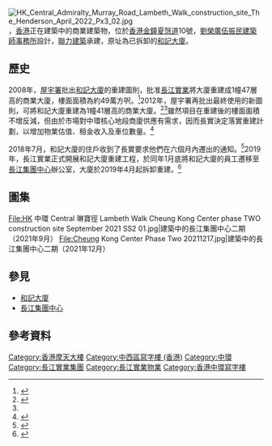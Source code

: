 {{Infobox Skyscraper
|building_name       = 長江集團中心二期<br>Cheung Kong Center II
|image               = 
|caption             = 
|location            = {{HKG}}[[金鐘|金鐘]][[夏愨道|夏愨道]]10號
|coordinates        = {{coord|22|16|51.71|N|114|09|44.95|E|region:HK|display=inline,title}}
|status              = 建築中
|groundbreaking_date = 2019年
|start_date          = 2019年
|completion_date     = 2023年
|destroyed           = 
|use                 = [[辦公室|辦公室]]
|roof                = 
|top_floor           = 
|floor_count         = 41
|floor_area          = 49.35萬[[平方呎|平方呎]]
|elevator_count      = 
|architect           = Leo A Daly（設計建築師）<br>劉榮廣伍振民建築師事務所（項目建築師）
|engineer            = 
|main_contractor     = 聯力建築有限公司
}}
[[File:HK_Central_Admiralty_Murray_Road_Lambeth_Walk_construction_site_The_Henderson_April_2022_Px3_02.jpg|thumb]]
{{engname|長江集團中心二期|Cheung Kong Center II}}，[[香港|香港]]正在建築中的商業建築物，位於[[香港|香港]][[金鐘|金鐘]][[夏愨道|夏愨道]]10號，[[劉榮廣|劉榮廣伍振民建築師事務所]]設計，[[聯力建築|聯力建築]]承建，原址為已拆卸的[[和記大廈|和記大廈]]。

== 歷史 ==
2008年，[[屋宇署|屋宇署]]批出[[和記大廈|和記大廈]]的重建圖則，批准[[長江實業|長江實業]]將大廈重建成1幢47層高的商業大廈，樓面面積為約49萬方呎。<ref name="A">{{Cite web|title=【落實重建】長實：中環和記大廈明年展開重建 2023年落成|url=https://www.mpfinance.com/fin/instantf2.php?node=1532945523169&issue=20180730|work=明報財經|language=zh|date=2018-07-30}}</ref>2012年，屋宇署再批出最終使用的新圖則，可將和記大廈重建為1幢41層高的商業大廈。<ref>{{Cite web|title=中環和記大廈「增高」78%|url=http://paper.takungpao.com/resfile/2012-02-28/B02/B2_Screen.pdf|work=大公報|language=zh|date=2012-02-28}}</ref><ref name="A" />雖然項目在重建後的樓面面積不增反減，但由於市場對中環核心地段商廈供應有需求，因而長實決定落實重建計劃，以增加物業估值、租金收入及車位數量。<ref>{{Cite web|title=和記大廈落實重建 料落成後估值355億|url=https://m.mingpao.com/fin/daily2.php?node=1532976200636&issue=20180731|work=明報|language=zh|date=2018-07-31}}</ref>

2018年7月，和記大廈的住戶收到了長實要求他們在六個月內遷出的通知。<ref>{{Cite web|title=Hutchison House to be rebuilt|url=https://www.thestandard.com.hk/section-news/section/2/198468/Hutchison-House-to-be-rebuilt/|work=The Standard|language=en|date=2018-07-31|access-date=2021-03-23|archive-date=2020-11-19|archive-url=https://web.archive.org/web/20201119005959/https://www.thestandard.com.hk/section-news/section/2/198468/Hutchison-House-to-be-rebuilt|dead-url=no}}</ref>2019年，長江實業正式開展和記大廈重建工程，於同年1月底將和記大廈的員工遷移至[[長江集團中心|長江集團中心]]辦公室，大廈於2019年4月起拆卸重建。<ref>{{Cite web|title=和記大廈重建 員工月底大遷徙|url=https://www.singtaousa.com/%E9%A6%99%E6%B8%AF/1968171-%E5%92%8C%E8%A8%98%E5%A4%A7%E5%BB%88%E9%87%8D%E5%BB%BA%E2%80%82%E5%93%A1%E5%B7%A5%E6%9C%88%E5%BA%95%E5%A4%A7%E9%81%B7%E5%BE%99/|work=星島日報|language=zh|date=2019-01-12}}</ref>

== 圖集 ==
<gallery>
File:HK 中環 Central 琳寶徑 Lambeth Walk Cheung Kong Center phase TWO construction site September 2021 SS2 01.jpg|建築中的長江集團中心二期（2021年9月）
File:Cheung Kong Center Phase Two 20211217.jpg|建築中的長江集團中心二期（2021年12月）
</gallery>

== 參見 ==
* [[和記大廈|和記大廈]]
* [[長江集團中心|長江集團中心]]

== 參考資料 ==
{{commonscat|Cheung Kong Center phase TWO}}
{{reflist}}

{{長江集團}}

[[Category:香港摩天大樓|Category:香港摩天大樓]]
[[Category:中西區寫字樓_(香港)|Category:中西區寫字樓 (香港)]]
[[Category:中環|Category:中環]]
[[Category:長江實業集團|Category:長江實業集團]]
[[Category:長江實業物業|Category:長江實業物業]]
[[Category:香港中環寫字樓|Category:香港中環寫字樓]]
<!--[[Category:2023年完工建築物|Category:2023年完工建築物]]-->